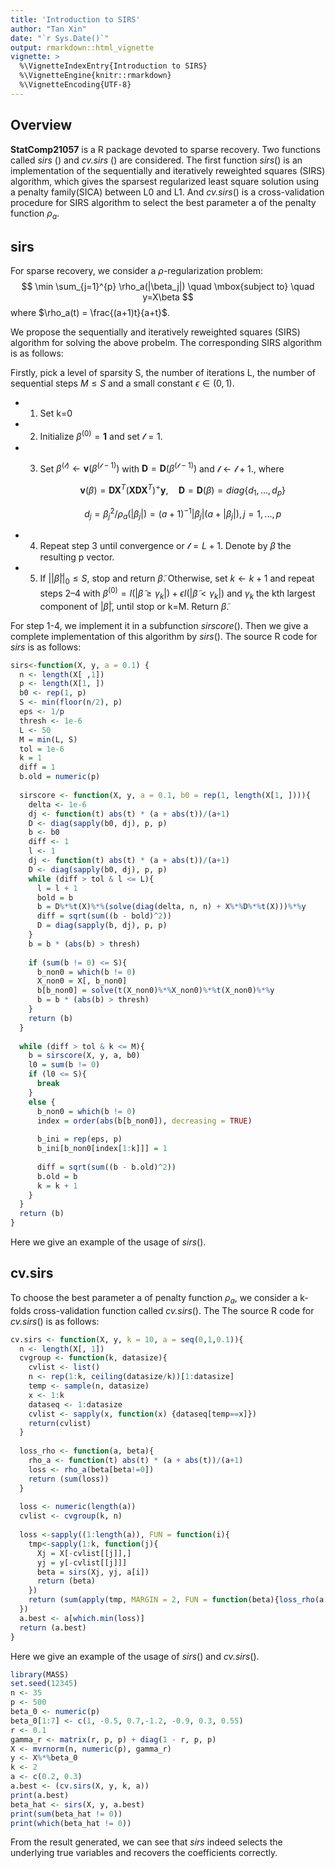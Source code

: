 ```yaml
---
title: 'Introduction to SIRS'
author: "Tan Xin"
date: "`r Sys.Date()`"
output: rmarkdown::html_vignette
vignette: >
  %\VignetteIndexEntry{Introduction to SIRS}
  %\VignetteEngine{knitr::rmarkdown}
  %\VignetteEncoding{UTF-8}
---
```


## Overview

__StatComp21057__ is a R package devoted to sparse recovery. Two functions called _sirs_ () and _cv.sirs_ () are considered. The first function _sirs_() is an implementation of the sequentially and iteratively reweighted squares (SIRS) algorithm, which gives the sparsest regularized least square solution using a penalty family(SICA) between L0 and L1. And _cv.sirs_() is a cross-validation procedure for SIRS algorithm to select the best parameter a of the penalty function $\rho_a$.


## sirs

For sparse recovery, we consider a $\rho$-regularization problem:
$$
\min \sum_{j=1}^{p} \rho_a(|\beta_j|) \quad \mbox{subject to} \quad y=X\beta
$$
where $\rho_a(t) = \frac{(a+1)t}{a+t}$.

We propose the sequentially and iteratively reweighted squares (SIRS) algorithm
for solving the above probelm. The corresponding SIRS algorithm is as follows:

Firstly, pick a level of sparsity S, the number of iterations L, the number	of sequential steps $M \leq S$ and a small constant $\epsilon \in (0,1)$.

* (1) Set k=0

* (2) Initialize ${\beta}^{(0)}=\mathbf{1}$ and set $\mathcal{l}=1$.
 
* (3) Set ${\beta}^{(\mathcal{l})} \gets \mathbf{v}({\beta}^{(\mathcal{l}-1)})$ with $\mathbf{D}=\mathbf{D}({\beta}^{(\mathcal{l}-1)})$  and $\mathcal{l} \gets \mathcal{l}+1$., where

		$$
		\mathbf{v}({\beta})=\mathbf{D}\mathbf{X}^{T}(\mathbf{X}\mathbf{D}\mathbf{X}^T)^{+}\mathbf{y},\quad \mathbf{D}=\mathbf{D}({\beta})=diag\{d_1,...,d_p\}
		$$
		
		$$
		d_j=\beta_j^2/\rho_a(|\beta_j|)=(a+1)^{-1}|\beta_j|(a+|\beta_j|),j=1,...,p
		$$

* (4) Repeat step 3 until convergence or $\mathcal{l}=L+1$. Denote by $\tilde{{\beta}}$ the resulting p vector.

* (5) If $||\tilde{{\beta}}||_0 \leq S$, stop and return $\tilde{{\beta}}$. Otherwise, set $k \gets k+1$ and repeat steps 2–4 with ${\beta}^{(0)}=I(|\tilde{{\beta}} \geq \gamma_k|)+\epsilon I(|\tilde{{\beta}}< \gamma_k|)$ and $\gamma_k$ the kth largest component of
		$|\tilde{{\beta}}|$, until stop or k=M. Return $\tilde{{\beta}}$.

For step 1-4, we implement it in a subfunction _sirscore_(). Then we give a complete implementation of this algorithm by _sirs_().
The source R code for _sirs_ is as follows:

```r
sirs<-function(X, y, a = 0.1) {
  n <- length(X[ ,1])
  p <- length(X[1, ])
  b0 <- rep(1, p)
  S <- min(floor(n/2), p)
  eps <- 1/p
  thresh <- 1e-6
  L <- 50
  M = min(L, S)
  tol = 1e-6
  k = 1
  diff = 1
  b.old = numeric(p)
  
  sirscore <- function(X, y, a = 0.1, b0 = rep(1, length(X[1, ]))){
    delta <- 1e-6
    dj <- function(t) abs(t) * (a + abs(t))/(a+1)
    D <- diag(sapply(b0, dj), p, p)
    b <- b0
    diff <- 1
    l <- 1
    dj <- function(t) abs(t) * (a + abs(t))/(a+1)
    D <- diag(sapply(b0, dj), p, p)
    while (diff > tol & l <= L){
      l = l + 1
      bold = b
      b = D%*%t(X)%*%(solve(diag(delta, n, n) + X%*%D%*%t(X)))%*%y
      diff = sqrt(sum((b - bold)^2))
      D = diag(sapply(b, dj), p, p)
    }
    b = b * (abs(b) > thresh)
    
    if (sum(b != 0) <= S){
      b_non0 = which(b != 0)
      X_non0 = X[, b_non0]
      b[b_non0] = solve(t(X_non0)%*%X_non0)%*%t(X_non0)%*%y
      b = b * (abs(b) > thresh)
    }
    return (b)
  }
  
  while (diff > tol & k <= M){
    b = sirscore(X, y, a, b0)
    l0 = sum(b != 0)
    if (l0 <= S){
      break
    }
    else {
      b_non0 = which(b != 0)
      index = order(abs(b[b_non0]), decreasing = TRUE)
      
      b_ini = rep(eps, p)
      b_ini[b_non0[index[1:k]]] = 1
      
      diff = sqrt(sum((b - b.old)^2))
      b.old = b
      k = k + 1
    }
  }
  return (b)
}
```

Here we give an example of the usage of _sirs_().

## cv.sirs

To choose the best parameter a of penalty function $\rho_a$, we consider a k-folds cross-validation function called _cv.sirs_(). The The source R code for _cv.sirs_() is as follows:

```r
cv.sirs <- function(X, y, k = 10, a = seq(0,1,0.1)){
  n <- length(X[, 1])
  cvgroup <- function(k, datasize){
    cvlist <- list()
    n <- rep(1:k, ceiling(datasize/k))[1:datasize] 
    temp <- sample(n, datasize)
    x <- 1:k
    dataseq <- 1:datasize
    cvlist <- sapply(x, function(x) {dataseq[temp==x]})
    return(cvlist)
  }
  
  loss_rho <- function(a, beta){
    rho_a <- function(t) abs(t) * (a + abs(t))/(a+1)
    loss <- rho_a(beta[beta!=0])
    return (sum(loss))
  }
  
  loss <- numeric(length(a))
  cvlist <- cvgroup(k, n)
  
  loss <-sapply((1:length(a)), FUN = function(i){
    tmp<-sapply(1:k, function(j){
      Xj = X[-cvlist[[j]],]
      yj = y[-cvlist[[j]]]
      beta = sirs(Xj, yj, a[i])
      return (beta)
    })
    return (sum(apply(tmp, MARGIN = 2, FUN = function(beta){loss_rho(a[i], beta)})))
  })
  a.best <- a[which.min(loss)]
  return (a.best)
}
```

Here we give an example of the usage of _sirs_() and _cv.sirs_().

```r
library(MASS)
set.seed(12345)
n <- 35
p <- 500
beta_0 <- numeric(p)
beta_0[1:7] <- c(1, -0.5, 0.7,-1.2, -0.9, 0.3, 0.55)
r <- 0.1
gamma_r <- matrix(r, p, p) + diag(1 - r, p, p)
X <- mvrnorm(n, numeric(p), gamma_r)
y <- X%*%beta_0
k <- 2
a <- c(0.2, 0.3)
a.best <- (cv.sirs(X, y, k, a))
print(a.best)
beta_hat <- sirs(X, y, a.best)
print(sum(beta_hat != 0))
print(which(beta_hat != 0))
```

From the result generated, we can see that _sirs_ indeed selects the underlying true variables and recovers the coefficients correctly.